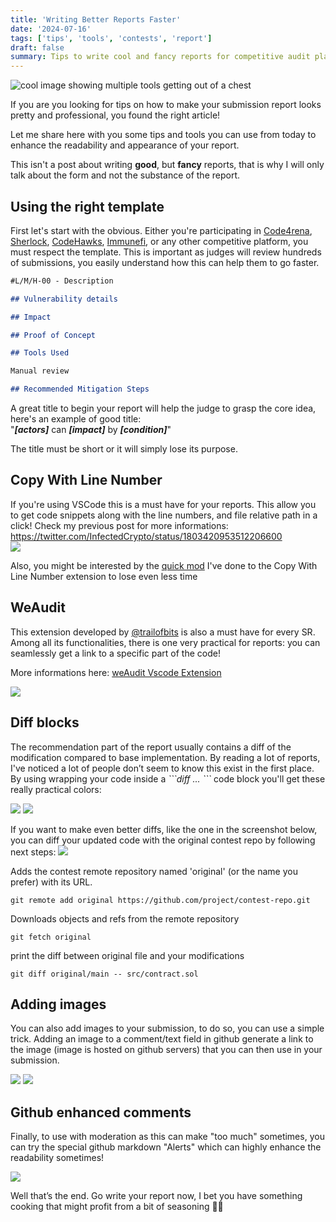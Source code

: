 ```yaml
---
title: 'Writing Better Reports Faster'
date: '2024-07-16'
tags: ['tips', 'tools', 'contests', 'report']
draft: false
summary: Tips to write cool and fancy reports for competitive audit platforms
---
```


![cool image showing multiple tools getting out of a chest](/static/images/blog/foundry-tips/chest.png)

If you are you looking for tips on how to make your submission report looks pretty and professional, you found the right article!

Let me share here with you some tips and tools you can use from today to enhance the readability and appearance of your report.

This isn't a post about writing **good**, but **fancy** reports, that is why I will only talk about the form and not the substance of the report.

## Using the right template

First let's start with the obvious. Either you're participating in [Code4rena](https://code4rena.com/audits), [Sherlock](https://www.sherlock.xyz/), [CodeHawks](https://codehawks.cyfrin.io/contests), [Immunefi](https://immunefi.com/),
or any other competitive platform, you must respect the template.
This is important as judges will review hundreds of submissions, you easily understand how this can help them to go faster.

```markdown
#L/M/H-00 - Description

## Vulnerability details

## Impact

## Proof of Concept

## Tools Used

Manual review

## Recommended Mitigation Steps
```

A great title to begin your report will help the judge to grasp the core idea, here's an example of good title:  
"_**[actors]**_ can _**[impact]**_ by _**[condition]**_"

The title must be short or it will simply lose its purpose.

## Copy With Line Number

If you're using VSCode this is a must have for your reports. This allow you to get code snippets along with the line numbers, and file relative path in a click!
Check my previous post for more informations: https://twitter.com/InfectedCrypto/status/1803420953512206600  
![](/static/images/blog/foundry-tips/2.png)

Also, you might be interested by the [quick mod](https://gist.github.com/InfectedIsm/27ab29937181919b89589c62c0113db8) I've done to the Copy With Line Number extension to lose even less time

## WeAudit

This extension developed by [@trailofbits](https://twitter.com/trailofbits) is also a must have for every SR. Among all its functionalities, there is one very practical for reports: you can seamlessly get a link to a specific part of the code!

More informations here: [weAudit Vscode Extension](https://marketplace.visualstudio.com/items?itemName=trailofbits.weaudit)

![](/static/images/blog/foundry-tips/4.png)

## Diff blocks

The recommendation part of the report usually contains a diff of the modification compared to base implementation.
By reading a lot of reports, I've noticed a lot of people don’t seem to know this exist in the first place.
By using wrapping your code inside a _\```diff ... ```_ code block you'll get these really practical colors:

![](/static/images/blog/foundry-tips/5.png)
![](/static/images/blog/foundry-tips/6.png)

If you want to make even better diffs, like the one in the screenshot below, you can diff your updated code with the original contest repo by following next steps:
![](/static/images/blog/foundry-tips/7.png)

Adds the contest remote repository named 'original' (or the name you prefer) with its URL.

```
git remote add original https://github.com/project/contest-repo.git
```

Downloads objects and refs from the remote repository

```
git fetch original
```

print the diff between original file and your modifications

```
git diff original/main -- src/contract.sol
```

## Adding images

You can also add images to your submission, to do so, you can use a simple trick.
Adding an image to a comment/text field in github generate a link to the image (image is hosted on github servers) that you can then use in your submission.

![](/static/images/blog/foundry-tips/9.png)
![](/static/images/blog/foundry-tips/10.png)

## Github enhanced comments

Finally, to use with moderation as this can make "too much" sometimes, you can try the special github markdown "Alerts" which can highly enhance the readability sometimes!

![](/static/images/blog/foundry-tips/11.png)

Well that’s the end. Go write your report now, I bet you have something cooking that might profit from a bit of seasoning 🍜🧂

